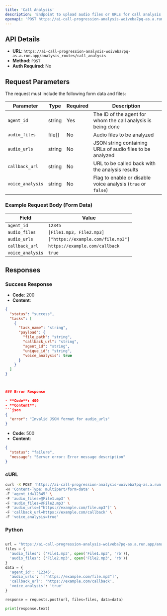 ```yaml
---
title: 'Call Analysis'
description: 'Endpoint to upload audio files or URLs for call analysis and receive task details'
openapi: 'POST https://ai-call-progression-analysis-woiveba7pq-as.a.run.app/analysis_routes/call_analysis'
---
```


## API Details

- **URL**: `https://ai-call-progression-analysis-woiveba7pq-as.a.run.app/analysis_routes/call_analysis`
- **Method**: `POST`
- **Auth Required**: No

## Request Parameters

The request must include the following form data and files:

| Parameter         | Type     | Required | Description                                                   |
|-------------------|----------|----------|---------------------------------------------------------------|
| `agent_id`        | string   | Yes      | The ID of the agent for whom the call analysis is being done  |
| `audio_files`     | file[]   | No       | Audio files to be analyzed                                    |
| `audio_urls`      | string   | No       | JSON string containing URLs of audio files to be analyzed     |
| `callback_url`    | string   | No       | URL to be called back with the analysis results               |
| `voice_analysis`  | string   | No       | Flag to enable or disable voice analysis (`true` or `false`)  |

### Example Request Body (Form Data)

| Field            | Value                             |
|------------------|-----------------------------------|
| `agent_id`       | `12345`                           |
| `audio_files`    | `[File1.mp3, File2.mp3]`          |
| `audio_urls`     | `["https://example.com/file.mp3"]`|
| `callback_url`   | `https://example.com/callback`    |
| `voice_analysis` | `true`                            |

## Responses

### Success Response

- **Code**: 200
- **Content**:
```json
{
  "status": "success",
  "tasks": [
    {
      "task_name": "string",
      "payload": {
        "file_path": "string",
        "callback_url": "string",
        "agent_id": "string",
        "unique_id": "string",
        "voice_analysis": true
      }
    }
  ]
}



### Error Response

- **Code**: 400
- **Content**: 
```json
{
  "error": "Invalid JSON format for audio_urls"
}

```

- **Code**: 500
- **Content**:
```json
{
  "status": "failure",
  "message": "Server error: Error message description"
}

```

### cURL

```bash
curl -X POST 'https://ai-call-progression-analysis-woiveba7pq-as.a.run.app/analysis_routes/call_analysis' \
-H 'Content-Type: multipart/form-data' \
-F 'agent_id=12345' \
-F 'audio_files=@File1.mp3' \
-F 'audio_files=@File2.mp3' \
-F 'audio_urls=["https://example.com/file.mp3"]' \
-F 'callback_url=https://example.com/callback' \
-F 'voice_analysis=true'


```

### Python 

```python

url = "https://ai-call-progression-analysis-woiveba7pq-as.a.run.app/analysis_routes/call_analysis"
files = {
  'audio_files': ('File1.mp3', open('File1.mp3', 'rb')),
  'audio_files': ('File2.mp3', open('File2.mp3', 'rb'))
}
data = {
  'agent_id': '12345',
  'audio_urls': '["https://example.com/file.mp3"]',
  'callback_url': 'https://example.com/callback',
  'voice_analysis': 'true'
}

response = requests.post(url, files=files, data=data)

print(response.text)


```